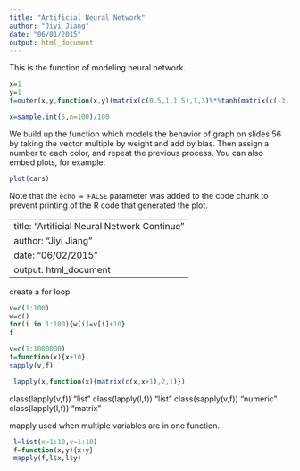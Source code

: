 ```yaml
---
title: "Artificial Neural Network"
author: "Jiyi Jiang"
date: "06/01/2015"
output: html_document
---
```


This is the function of modeling neural network.

```r

x=1
y=1
f=outer(x,y,function(x,y)(matrix(c(0.5,1,1.5),1,3)%*%tanh(matrix(c(-3,-1,3,-2,3,-1),3,2)%*%matrix(c(x,y),2,1)+matrix(c(6,-6,-3),3,1)))+3) 

x=sample.int(5,n=100)/100

```

We build up the function which models the behavior of graph on slides 56 by taking the vector multiple by weight and add by bias. 
Then assign a number to each color, and repeat the previous process.
You can also embed plots, for example:

```r
plot(cars)
```

Note that the `echo = FALSE` parameter was added to the code chunk to prevent printing of the R code that generated the plot.

---
title: "Artificial Neural Network Continue"
author: "Jiyi Jiang"
date: "06/02/2015"
output: html_document
---
create a for loop
```r
v=c(1:100)
w=c()
for(i in 1:100){w[i]=v[i]+10}
f
```

```r
v=c(1:1000000)
f=function(x){x+10}
sapply(v,f)

 lapply(x,function(x){matrix(c(x,x+1),2,1)})
```


class(lapply(v,f)) "list"
class(lapply(l,f)) "list"
class(sapply(v,f)) "numeric"
class(lapply(l,f)) "matrix"

mapply
used when multiple variables are in one function.
```r
 l=list(x=1:10,y=1:10)
 f=function(x,y){x+y}
 mapply(f,l$x,l$y)
```

